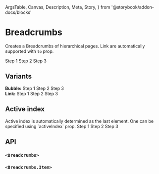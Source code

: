   ArgsTable,
  Canvas,
  Description,
  Meta,
  Story,
} from '@storybook/addon-docs/blocks'

<Meta title="Components/Breadcrumbs" component={Breadcrumbs} />

# Breadcrumbs

<Description>Creates a Breadcrumbs of hierarchical pages.</Description>
<Description>Link are automatically supported with `to` prop.</Description>

<Canvas>
  <Story name="Basic">
    <Breadcrumbs>
      <Breadcrumbs.Item to="/step1">Step 1</Breadcrumbs.Item>
      <Breadcrumbs.Item to="/step1/step2">Step 2</Breadcrumbs.Item>
      <Breadcrumbs.Item>Step 3</Breadcrumbs.Item>
    </Breadcrumbs>
  </Story>
</Canvas>

## Variants

<Canvas>
  <Story name="Variants">
    <b>Bubble:</b>
    <Breadcrumbs activeIndex={1} variant="bubble">
      <Breadcrumbs.Item>Step 1</Breadcrumbs.Item>
      <Breadcrumbs.Item>Step 2</Breadcrumbs.Item>
      <Breadcrumbs.Item>Step 3</Breadcrumbs.Item>
    </Breadcrumbs>
    <br />
    <b>Link:</b>
    <Breadcrumbs activeIndex={1} variant="link">
      <Breadcrumbs.Item>Step 1</Breadcrumbs.Item>
      <Breadcrumbs.Item>Step 2</Breadcrumbs.Item>
      <Breadcrumbs.Item>Step 3</Breadcrumbs.Item>
    </Breadcrumbs>
  </Story>
</Canvas>

## Active index

<Description>
  Active index is automatically determined as the last element. One can be
  specified using `activeIndex` prop.
</Description>

<Canvas>
  <Story name="Active Index">
    <Breadcrumbs activeIndex={1} variant="bubble">
      <Breadcrumbs.Item>Step 1</Breadcrumbs.Item>
      <Breadcrumbs.Item>Step 2</Breadcrumbs.Item>
      <Breadcrumbs.Item>Step 3</Breadcrumbs.Item>
    </Breadcrumbs>
  </Story>
</Canvas>

## API

### `<Breadcrumbs>`

<ArgsTable of={Breadcrumbs} />

### `<Breadcrumbs.Item>`

<ArgsTable of={Item} />
